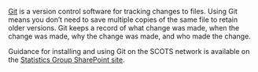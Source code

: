 <!-- Using Git -->

[Git](https://git-scm.com/) is a version control software for tracking changes to files. Using Git means you don’t need to save multiple copies of the same file to retain older versions. Git keeps a record of what change was made, when the change was made, why the change was made, and who made the change.

Guidance for installing and using Git on the SCOTS network is available on the [Statistics Group SharePoint site](https://scotsconnect.sharepoint.com/sites/StatisticsGroup-Org-SG/SitePages/Version-Control.aspx).